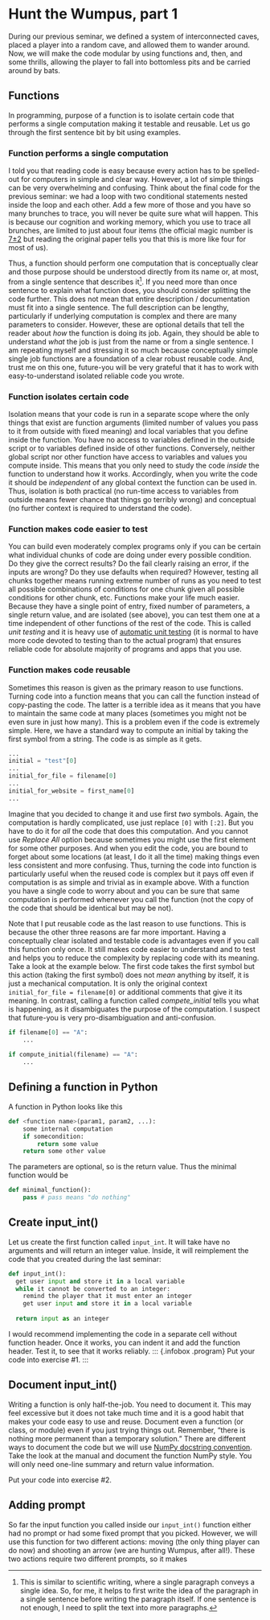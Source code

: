 # Hunt the Wumpus, part 1 {#seminar05}

During our previous seminar, we defined a system of interconnected caves, placed a player into a random cave, and allowed them to wander around. Now, we will make the code modular by using functions and, then, and some thrills, allowing the player to fall into bottomless pits and be carried around by bats.

## Functions {#function}

In programming, purpose of a function is to isolate certain code that performs a single computation making it testable and reusable. Let us go through the first sentence bit by bit using examples.

### Function performs a single computation {-}
I told you that reading code is easy because every action has to be spelled-out for computers in simple and clear way. However, a lot of simple things can be very overwhelming and confusing. Think about the final code for the previous seminar: we had a loop with two conditional statements nested inside the loop and each other. Add a few more of those and you have so many brunches to trace, you will never be quite sure what will happen. This is because our cognition and working memory, which you use to trace all brunches, are limited to just about four items (the official magic number is [7±2](https://en.wikipedia.org/wiki/The_Magical_Number_Seven,_Plus_or_Minus_Two) but reading the original paper tells you that this is more like four for most of us).

Thus, a function should perform one computation that is conceptually clear and those purpose should be understood directly from its name or, at most, from a single sentence that describes it^[This is similar to scientific writing, where a single paragraph conveys a single idea. So, for me, it helps to first write the idea of the paragraph in a single sentence before writing the paragraph itself. If one sentence is not enough, I need to split the text into more paragraphs.]. If you need more than once sentence to explain what function does, you should consider splitting the code further. This does not mean that entire description / documentation must fit into a single sentence. The full description can be lengthy, particularly if underlying computation is complex and there are many parameters to consider. However, these are optional details that tell the reader about _how_ the function is doing its job. Again, they should be able to understand _what_ the job is just from the name or from a single sentence. I am repeating myself and stressing it so much because conceptually simple single job functions are a foundation of a clear robust reusable code. And, trust me on this one, future-you will be very grateful that it has to work with easy-to-understand isolated reliable code you wrote.

### Function isolates certain code {-}
Isolation means that your code is run in a separate scope where the only things that exist are function arguments (limited number of values you pass to it from outside with fixed meaning) and local variables that you define inside the function. You have no access to variables defined in the outside script or to variables defined inside of other functions. Conversely, neither global script nor other function have access to variables and values you compute inside. This means that you only need to study the code _inside_ the function to understand how it works. Accordingly, when you write the code it should be _independent_ of any global context the function can be used in. Thus, isolation is both practical (no run-time access to variables from outside means fewer chance that things go terribly wrong) and conceptual (no further context is required to understand the code).

### Function makes code easier to test {-}
You can build even moderately complex programs only if you can be certain what individual chunks of code are doing under every possible condition. Do they give the correct results? Do the fail clearly raising an error, if the inputs are wrong? Do they use defaults when required? However, testing all chunks together means running extreme number of runs as you need to test all possible combinations of conditions for one chunk given all possible conditions for other chunk, etc. Functions make your life much easier. Because they have a single point of entry, fixed number of parameters, a single return value, and are isolated (see above), you can test them one at a time independent of other functions of the rest of the code. This is called _unit testing_ and it is heavy use of [automatic unit testing](https://docs.python.org/3/library/unittest.html) (it is normal to have more code devoted to testing than to the actual program) that ensures reliable code for absolute majority of programs and apps that you use.

### Function makes code reusable {-}
Sometimes this reason is given as the primary reason to use functions. Turning code into a function means that you can call the function instead of copy-pasting the code. The latter is a terrible idea as it means that you have to maintain the same code at many places (sometimes you might not be even sure in just how many). This is a problem even if the code is extremely simple. Here, we have a standard way to compute an initial by taking the first symbol from a string. The code is as simple as it gets.
```python
...
initial = "test"[0]
...
initial_for_file = filename[0]
...
initial_for_website = first_name[0]
...
```
Imagine that you decided to change it and use first _two_ symbols. Again, the computation is hardly complicated, use just replace `[0]` with `[:2]`. But you have to do it for _all_ the code that does this computation. And you cannot use _Replace All_ option because sometimes you might use the first element for some other purposes. And when you edit the code, you are bound to forget about some locations (at least, I do it all the time) making things even less consistent and more confusing. Thus, turning the code into function is particularly useful when the reused code is complex but it pays off even if computation is as simple and trivial as in example above. With a function you have a single code to worry about and you can be sure that same computation is performed whenever you call the function (not the copy of the code that should be identical but may be not).

Note that I put reusable code as the last reason to use functions. This is because the other three reasons are far more important. Having a conceptually clear isolated and testable code is advantages even if you call this function only once. It still makes code easier to understand and to test and helps you to reduce the complexity by replacing code with its meaning. Take a look at the example below. The first code takes the first symbol but this action (taking the first symbol) does not _mean_ anything by itself, it is just a mechanical computation. It is only the original context `initial_for_file = filename[0]` or additional comments that give it its meaning. In contrast, calling a function called _compete_initial_ tells you what is happening, as it disambiguates the purpose of the computation. I suspect that future-you is very pro-disambiguation and anti-confusion.
```python
if filename[0] == "A":
    ...
    
if compute_initial(filename) == "A":
    ...
```

## Defining a function in Python
A function in Python looks like this
```python
def <function name>(param1, param2, ...):
    some internal computation
    if somecondition:
        return some value
    return some other value
```
The parameters are optional, so is the return value. Thus the minimal function would be
```python
def minimal_function():
    pass # pass means "do nothing"
```

## Create input_int()
Let us create the first function called `input_int`. It will take have no arguments and will return an integer value. Inside, it will reimplement the code that you created during the last seminar:

```python
def input_int():
  get user input and store it in a local variable
  while it cannot be converted to an integer:
    remind the player that it must enter an integer
    get user input and store it in a local variable
    
  return input as an integer
```

I would recommend implementing the code in a separate cell without function header. Once it works, you can indent it and add the function header. Test it, to see that it works reliably.
::: {.infobox .program}
Put your code into exercise #1.
:::

## Document input_int()
Writing a function is only half-the-job. You need to document it. This may feel excessive but it does not take much time and it is a good habit that makes your code easy to use and reuse. Document even a function (or class, or module) even if you just trying things out. Remember, "there is nothing more permanent than a temporary solution." There are different ways to document the code but we will use [NumPy docstring convention](https://numpydoc.readthedocs.io/en/latest/format.html#docstring-standard). Take the look at the manual and document the function NumPy style. You will only need one-line summary and return value information.

::: {.infobox .program}
Put your code into exercise #2.
:::

## Adding prompt
So far the input function you called inside our `input_int()` function either had no prompt or had some fixed prompt that you picked. However, we will use this function for two different actions: moving (the only thing player can do now) and shooting an arrow (we are hunting Wumpus, after all!). These two actions require two different prompts, so it makes 
